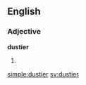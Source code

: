 ==English==

===Adjective===
'''dustier'''

# {{comparative of|dusty}}

[[simple:dustier]]
[[sv:dustier]]